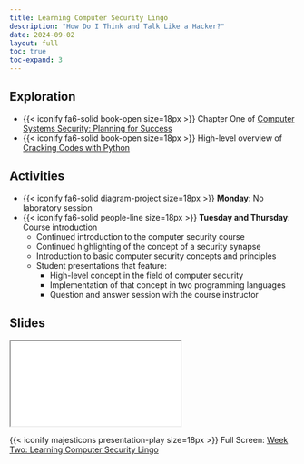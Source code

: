 ```yaml
---
title: Learning Computer Security Lingo
description: "How Do I Think and Talk Like a Hacker?"
date: 2024-09-02
layout: full
toc: true
toc-expand: 3
---
```


## Exploration

- {{< iconify fa6-solid book-open size=18px >}} Chapter One of
[Computer Systems Security: Planning for
Success](https://web.njit.edu/~rt494/security/)
- {{< iconify fa6-solid book-open size=18px >}} High-level overview of
[Cracking Codes with Python](https://inventwithpython.com/cracking/)

## Activities

- {{< iconify fa6-solid diagram-project size=18px >}} **Monday**: No laboratory
  session
- {{< iconify fa6-solid people-line size=18px >}} **Tuesday and Thursday**: Course introduction
  - Continued introduction to the computer security course
  - Continued highlighting of the concept of a security synapse
  - Introduction to basic computer security concepts and principles
  - Student presentations that feature:
    - High-level concept in the field of computer security
    - Implementation of that concept in two programming languages
    - Question and answer session with the course instructor

## Slides

```{=html}
<iframe class="slide-deck" src="../../slides/weektwo/"></iframe>
```

{{< iconify majesticons presentation-play size=18px >}} Full Screen: [Week Two: Learning Computer Security Lingo](../../slides/weektwo/)
